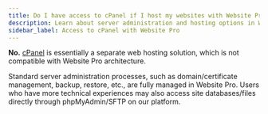 ```yaml
---
title: Do I have access to cPanel if I host my websites with Website Pro?
description: Learn about server administration and hosting options in Website Pro
sidebar_label: Access to cPanel with Website Pro
---
```


**No.** [cPanel](https://cpanel.net/) is essentially a separate web hosting solution, which is not compatible with Website Pro architecture.

Standard server administration processes, such as domain/certificate management, backup, restore, etc., are fully managed in Website Pro. Users who have more technical experiences may also access site databases/files directly through phpMyAdmin/SFTP on our platform.